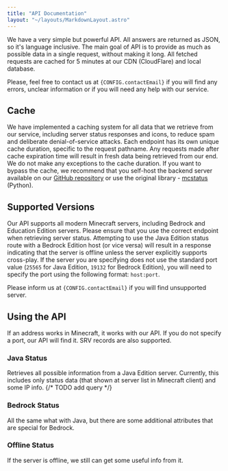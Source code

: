 ```yaml
---
title: "API Documentation"
layout: "~/layouts/MarkdownLayout.astro"
---
```



We have a very simple but powerful API. All answers are returned as JSON, so it's language inclusive. The main goal of
API is to provide as much as possible data in a single request, without making it long. All fetched requests are cached
for 5 minutes at our CDN (CloudFlare) and local database.

Please, feel free to contact us at <code>{CONFIG.contactEmail}</code> if you will find any errors, unclear information
or if you will need any help with our service.

## Cache

We have implemented a caching system for all data that we retrieve from our service, including server status responses
and icons, to reduce spam and deliberate denial-of-service attacks. Each endpoint has its own unique cache duration,
specific to the request pathname. Any requests made after cache expiration time will result in fresh data being
retrieved from our end. We do not make any exceptions to the cache duration. If you want to bypass the cache, we
recommend that you self-host the backend server available on our [GitHub repository](https://github.com/MCStatusWeb/backend)
or use the original library - [mcstatus](https://github.com/py-mine/mcstatus) (Python).

## Supported Versions

Our API supports all modern Minecraft servers, including Bedrock and Education Edition servers. Please
ensure that you use the correct endpoint when retrieving server status. Attempting to use the Java Edition status route
with a Bedrock Edition host (or vice versa) will result in a response indicating that the server is offline unless the
server explicitly supports cross-play. If the server you are specifying does not use the standard port value (`25565`
for Java Edition, `19132` for Bedrock Edition), you will need to specify the port using the following format:
`host:port`.

Please inform us at <code>{CONFIG.contactEmail}</code> if you will find unsupported server.

## Using the API

If an address works in Minecraft, it works with our API. If you do not specify a port, our API will find it. SRV records
are also supported.

### Java Status

Retrieves all possible information from a Java Edition server. Currently, this includes only status data (that shown at
server list in Minecraft client) and some IP info. {/* TODO add query */}

<Endpoint url="v1/status/java/{ip}" model="java" />

### Bedrock Status

All the same what with Java, but there are some additional attributes that are special for Bedrock.

<Endpoint url="v1/status/bedrock/{ip}" model="bedrock" />

### Offline Status

If the server is offline, we still can get some useful info from it.

<Endpoint model="offline" />
